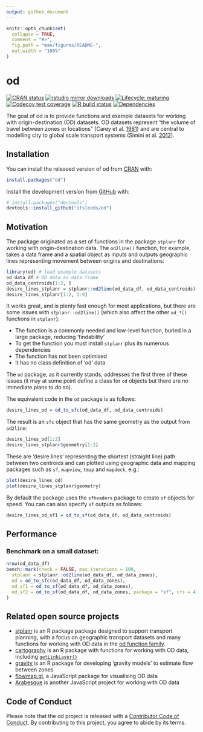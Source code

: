 ```yaml
---
output: github_document
---
```


<!-- README.md is generated from README.Rmd. Please edit that file -->

```r
knitr::opts_chunk$set(
  collapse = TRUE,
  comment = "#>",
  fig.path = "man/figures/README-",
  out.width = "100%"
)
```

# od

<!-- badges: start -->
[![CRAN status](https://www.r-pkg.org/badges/version/od)](https://itsleeds.github.io/od/)
[![rstudio mirror downloads](https://cranlogs.r-pkg.org/badges/od)](https://github.com/r-hub/cranlogs.app)
[![Lifecycle: maturing](https://img.shields.io/badge/lifecycle-maturing-blue.svg)](https://www.tidyverse.org/lifecycle/#maturing)
[![Codecov test coverage](https://codecov.io/gh/itsleeds/od/branch/master/graph/badge.svg)](https://codecov.io/gh/itsleeds/od?branch=master)
[![R build status](https://github.com/itsleeds/od/workflows/R-CMD-check/badge.svg)](https://github.com/itsleeds/od/actions)
[![Dependencies](https://tinyverse.netlify.com/badge/od)](https://cran.r-project.org/package=od)
<!-- badges: end -->

The goal of od is to provide functions and example datasets for working with origin-destination (OD) datasets.
OD datasets represent "the volume of travel between zones or locations" (Carey et al. [1981](https://doi.org/10.1287/trsc.15.1.32)) and are central to modelling city to global scale transport systems (Simini et al. [2012](https://doi.org/10.1038/nature10856)).

## Installation

You can install the released version of od from [CRAN](https://CRAN.R-project.org) with:

``` r
install.packages("od")
```

Install the development version from [GitHub](https://github.com/) with:

``` r
# install.packages("devtools")
devtools::install_github("itsleeds/od")
```

## Motivation

The package originated as a set of functions in the package `stplanr` for working with origin-destination data.
The `od2line()` function, for example, takes a data frame and a spatial object as inputs and outputs geographic lines representing movement between origins and destinations:

```r
library(od) # load example datasets
od_data_df # OD data as data frame
od_data_centroids[1:2, ]
desire_lines_stplanr = stplanr::od2line(od_data_df, od_data_centroids)
desire_lines_stplanr[1:2, 1:9]
```

It works great, and is plenty fast enough for most applications, but there are some issues with `stplanr::od2line()` (which also affect the other `od_*()` functions in `stplanr`):

- The function is a commonly needed and low-level function, buried in a large package, reducing 'findability'
- To get the function you must install `stplanr` plus its numerous dependencies
- The function has not been optimised
- It has no class definition of 'od' data

The `od` package, as it currently stands, addresses the first three of these issues (it may at some point define a class for `od` objects but there are no immediate plans to do so).

The equivalent code in the `od` package is as follows:

```r
desire_lines_od = od_to_sfc(od_data_df, od_data_centroids)
```

The result is an `sfc` object that has the same geometry as the output from `od2line`:

```r
desire_lines_od[1:2]
desire_lines_stplanr$geometry[1:2]
```

These are 'desire lines' representing the shortest (straight line) path between two centroids and can plotted using geographic data and mapping packages such as `sf`, `mapview`, `tmap` and `mapdeck`, e.g.:

```r
plot(desire_lines_od)
plot(desire_lines_stplanr$geometry)
```

By default the package uses the `sfheaders` package to create `sf` objects for speed.
You can can also specify `sf` outputs as follows:

```r
desire_lines_od_sf1 = od_to_sf(od_data_df, od_data_centroids)
```


## Performance

### Benchmark on a small dataset:

```r
nrow(od_data_df)
bench::mark(check = FALSE, max_iterations = 100,
  stplanr = stplanr::od2line(od_data_df, od_data_zones),
  od = od_to_sfc(od_data_df, od_data_zones),
  od_sf1 = od_to_sf(od_data_df, od_data_zones),
  od_sf2 = od_to_sf(od_data_df, od_data_zones, package = "sf", crs = 4326)
)
```

## Related open source projects

- [stplanr](https://github.com/ropensci/stplanr/) is an R package package designed to support transport planning, with a focus on geographic transport datasets and many functions for working with OD data in the [od function family](https://docs.ropensci.org/stplanr/reference/index.html#section-work-with-od-data).
- [cartography](https://riatelab.github.io/cartography/) is an R package with functions for working with OD data, including [`getLinkLayer()`](https://riatelab.github.io/cartography/docs/reference/getLinkLayer.html)
- [gravity](https://pacha.dev/gravity/) is an R package for developing 'gravity models' to estimate flow between zones
- [flowmap.gl](https://github.com/teralytics/flowmap.gl), a JavaScript package for visualising OD data
- [Arabesque](http://arabesque.ifsttar.fr/) is another JavaScript project for working with OD data

## Code of Conduct

Please note that the od project is released with a [Contributor Code of Conduct](https://contributor-covenant.org/version/2/0/CODE_OF_CONDUCT.html). By contributing to this project, you agree to abide by its terms.
